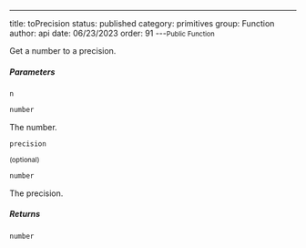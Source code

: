---
title: toPrecision
status: published
category: primitives
group: Function
author: api
date: 06/23/2023
order: 91
---<Small>Public Function</Small>

Get a number to a precision.


##### Parameters


<ParametersTable>

<ParametersTableRow>
<ParametersTableName>

`n`

</ParametersTableName>
<ParametersTableDescription>

```ts
number
```

The number.




</ParametersTableDescription>
</ParametersTableRow>
<ParametersTableRow>
<ParametersTableName>

`precision`

 <Small>(optional)</Small>

</ParametersTableName>
<ParametersTableDescription>

```ts
number
```

The precision.




</ParametersTableDescription>
</ParametersTableRow>
</ParametersTable>

##### Returns


```ts
number
```

